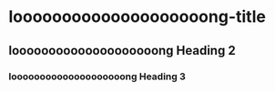 # loooooooooooooooooooong-title


## loooooooooooooooooooong Heading 2

### loooooooooooooooooooong Heading 3

